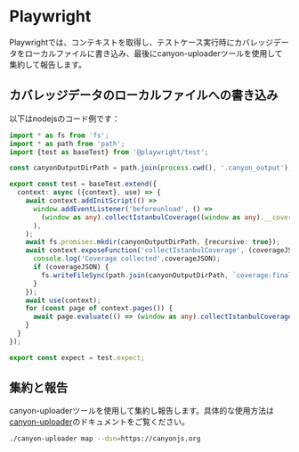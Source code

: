 # Playwright

Playwrightでは、コンテキストを取得し、テストケース実行時にカバレッジデータをローカルファイルに書き込み、最後にcanyon-uploaderツールを使用して集約して報告します。

## カバレッジデータのローカルファイルへの書き込み

以下はnodejsのコード例です：

```ts copy
import * as fs from 'fs';
import * as path from 'path';
import {test as baseTest} from '@playwright/test';

const canyonOutputDirPath = path.join(process.cwd(), '.canyon_output');

export const test = baseTest.extend({
  context: async ({context}, use) => {
    await context.addInitScript(() =>
      window.addEventListener('beforeunload', () =>
        (window as any).collectIstanbulCoverage((window as any).__coverage__)
      ),
    );
    await fs.promises.mkdir(canyonOutputDirPath, {recursive: true});
    await context.exposeFunction('collectIstanbulCoverage', (coverageJSON) => {
      console.log('Coverage collected',coverageJSON);
      if (coverageJSON) {
        fs.writeFileSync(path.join(canyonOutputDirPath, `coverage-final-${new Date().valueOf()}.json`), JSON.stringify(coverageJSON));
      }
    });
    await use(context);
    for (const page of context.pages()) {
      await page.evaluate(() => (window as any).collectIstanbulCoverage((window as any).__coverage__));
    }
  }
});

export const expect = test.expect;


```

## 集約と報告

canyon-uploaderツールを使用して集約し報告します。具体的な使用方法は[canyon-uploader](/documentation/ecosystem/canyon-uploader)のドキュメントをご覧ください。

```bash copy
./canyon-uploader map --dsn=https://canyonjs.org
```
